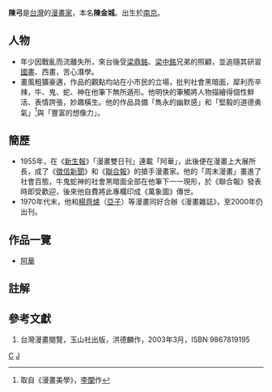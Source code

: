 {{漫畫}}
'''陳弓'''{{BD|1934年|5月3日|catIdx=C}}是[[台灣|台灣]]的[[漫畫家|漫畫家]]，本名'''陳金城'''。出生於[[南京|南京]]。

== 人物 ==
*年少因戰亂而流離失所，來台後受[[梁鼎銘|梁鼎銘]]、[[梁中銘|梁中銘]]兄弟的照顧，並追隨其研習[[中國畫|國畫]]、西畫，苦心潛學。
*畫風粗獷豪邁，作品的觀點均站在小市民的立場，批判社會黑暗面，犀利而辛辣，牛、鬼、蛇、神在他筆下無所遁形。他明快的筆觸將人物描繪得個性鮮活、表情誇張，妙趣橫生。他的作品具備「雋永的幽默感」和「堅毅的道德勇氣」<ref>取自《漫畫美學》，[[李闡|李闡]]作</ref>與「豐富的想像力」。

== 簡歷 ==
*1955年，在《[[新生報|新生報]]》「漫畫雙日刊」連載「阿華」，此後便在漫畫上大展所長，成了《[[徵信新聞|徵信新聞]]》和《[[聯合報|聯合報]]》的搶手漫畫家。他的「周末漫畫」畫進了社會百態，牛鬼蛇神的社會黑暗面全部在他筆下一一現形，於《聯合報》發表時即受歡迎，後來他自費將此專欄印成《萬象圖》傳世。
*1970年代末，他和[[楊齊爐|楊齊爐]]（[[亞子|亞子]]）等漫畫同好合辦《漫畫雜誌》，至2000年仍出刊。

== 作品一覽 ==
*[[阿華|阿華]]

== 註解 ==
{{reflist}}

== 參考文獻 ==
<div class="references-small">
#台灣漫畫閱覽，玉山社出版，洪德麟作，2003年3月，ISBN 9867819195
<references />
</div>

[[Category:臺灣漫畫家|C]]
[[Category:陳姓|J]]